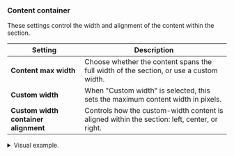 ### Content container

These settings control the width and alignment of the content within the section.

| Setting                          | Description |
|----------------------------------|-------------|
| **Content max width**            | Choose whether the content spans the full width of the section, or use a custom width. |
| **Custom width**                 | When "Custom width" is selected, this sets the maximum content width in pixels. |
| **Custom width container alignment** | Controls how the custom-width content is aligned within the section: left, center, or right. |

<details>
  <summary>Visual example.</summary>

  ![Content container in use](./img/shared-content-container.gif)
</details>
